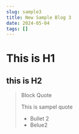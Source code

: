 ```yaml
---
slug: sample3
title: New Sample Blog 3
date: 2024-05-04
tags: []
---
```

# This is H1



## this is H2






> Block Quote
>
> This is sampel quote
>
> * Bullet 2
> * Belue2
